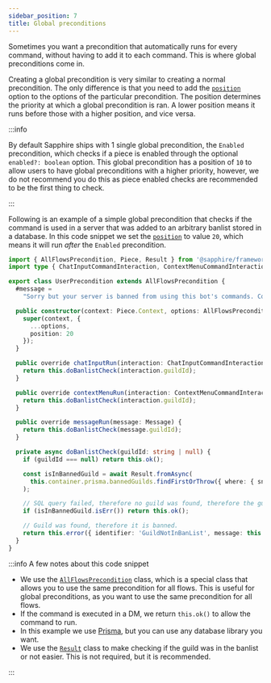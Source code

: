 ```yaml
---
sidebar_position: 7
title: Global preconditions
---
```


Sometimes you want a precondition that automatically runs for every command, without having to add it to each command.
This is where global preconditions come in.

Creating a global precondition is very similar to creating a normal precondition. The only difference is that you need
to add the [`position`] option to the options of the particular precondition. The position determines the priority at
which a global precondition is ran. A lower position means it runs before those with a higher position, and vice versa.

:::info

By default Sapphire ships with 1 single global precondition, the `Enabled` precondition, which checks if a piece is
enabled through the optional `enabled?: boolean` option. This global precondition has a position of `10` to allow users
to have global preconditions with a higher priority, however, we do not recommend you do this as piece enabled checks
are recommended to be the first thing to check.

:::

Following is an example of a simple global precondition that checks if the command is used in a server that was added to
an arbitrary banlist stored in a database. In this code snippet we set the [`position`] to value `20`, which means it
will run _after_ the `Enabled` precondition.

```typescript ts2esm2cjs|{7}|{7}
import { AllFlowsPrecondition, Piece, Result } from '@sapphire/framework';
import type { ChatInputCommandInteraction, ContextMenuCommandInteraction, Message } from 'discord.js';

export class UserPrecondition extends AllFlowsPrecondition {
  #message =
    "Sorry but your server is banned from using this bot's commands. Contact the bot developer for more information.";

  public constructor(context: Piece.Context, options: AllFlowsPrecondition.Options) {
    super(context, {
      ...options,
      position: 20
    });
  }

  public override chatInputRun(interaction: ChatInputCommandInteraction) {
    return this.doBanlistCheck(interaction.guildId);
  }

  public override contextMenuRun(interaction: ContextMenuCommandInteraction) {
    return this.doBanlistCheck(interaction.guildId);
  }

  public override messageRun(message: Message) {
    return this.doBanlistCheck(message.guildId);
  }

  private async doBanlistCheck(guildId: string | null) {
    if (guildId === null) return this.ok();

    const isInBannedGuild = await Result.fromAsync(
      this.container.prisma.bannedGuilds.findFirstOrThrow({ where: { snowflake: BigInt(guildId) } })
    );

    // SQL query failed, therefore no guild was found, therefore the guild is not banned.
    if (isInBannedGuild.isErr()) return this.ok();

    // Guild was found, therefore it is banned.
    return this.error({ identifier: 'GuildNotInBanList', message: this.#message });
  }
}
```

:::info A few notes about this code snippet

- We use the [`AllFlowsPrecondition`] class, which is a special class that allows you to use the same precondition for
  all flows. This is useful for global preconditions, as you want to use the same precondition for all flows.
- If the command is executed in a DM, we return `this.ok()` to allow the command to run.
- In this example we use [Prisma][prisma], but you can use any database library you want.
- We use the [`Result`] class to make checking if the guild was in the banlist or not easier. This is not required, but
  it is recommended.

:::

[`position`]: ../../Documentation/api-framework/interfaces/PreconditionOptions#position
[`AllFlowsPrecondition`]: ../../Documentation/api-framework/classes/AllFlowsPrecondition-1
[`Result`]: ../../Documentation/api-utilities/modules/sapphire_result
[prisma]: https://www.prisma.io/
